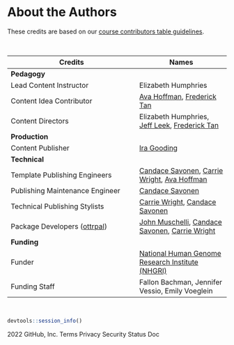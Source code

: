 # About the Authors {-}

These credits are based on our [course contributors table guidelines](https://github.com/jhudsl/OTTR_Template/wiki/How-to-give-credits).

&nbsp;
&nbsp;

|Credits|Names|
|-------|-----|
|**Pedagogy**||
|Lead Content Instructor|Elizabeth Humphries|
|Content Idea Contributor| [Ava Hoffman], [Frederick Tan]|
|Content Directors | Elizabeth Humphries, [Jeff Leek], [Frederick Tan]|
|**Production**||
|Content Publisher|[Ira Gooding]|
|**Technical**||
|Template Publishing Engineers|[Candace Savonen], [Carrie Wright], [Ava Hoffman]|
|Publishing Maintenance Engineer|[Candace Savonen]|
|Technical Publishing Stylists|[Carrie Wright], [Candace Savonen]|
|Package Developers ([ottrpal])|[John Muschelli], [Candace Savonen], [Carrie Wright]|
|**Funding**||
|Funder| [National Human Genome Research Institute (NHGRI)] |
|Funding Staff| Fallon Bachman, Jennifer Vessio, Emily Voeglein|

&nbsp;


<!-- |Content Contributor | [Jeff Leek], [Michael Schatz], [Frederick Tan]| -->
<!-- |Content Editors| [Katherine Cox], Natalie Kucher, [Frederick Tan]| -->
<!-- |Content Directors | Kasper Hansen, [Jeff Leek], [Frederick Tan]| -->
<!-- |Content Consultants (General) | [Jeff Leek], [Frederick Tan], [Carrie Wright] | -->

```r
devtools::session_info()
```

<!-- Author information -->


[Katherine Cox]: https://publichealth.jhu.edu/faculty/4170/katherine-cox
[Ira Gooding]: https://publichealth.jhu.edu/faculty/4130/ira-gooding
[Ava Hoffman]: https://www.avahoffman.com/
[Jeff Leek]: https://jtleek.com/
[John Muschelli]: https://johnmuschelli.com/
[National Human Genome Research Institute (NHGRI)]: https://www.genome.gov/
[Candace Savonen]: https://www.cansavvy.com/
[Michael Schatz]: http://schatz-lab.org/
[Frederick Tan]: https://carnegiescience.edu/frederick-tan
[Carrie Wright]: https://carriewright11.github.io/

<!-- Links -->

[Ottrpal]: https://github.com/jhudsl/ottrpal

<!-- Fill out this table using these instructions: https://github.com/jhudsl/DaSL_Course_Template_Bookdown/wiki/How-to-give-credits
For JHU courses, You will need to add Ira as a credit:
|Content Publisher|[Ira Gooding]|
...
[Ira Gooding]: https://publichealth.jhu.edu/faculty/4130/ira-gooding
-->
2022 GitHub, Inc.
Terms
Privacy
Security
Status
Doc